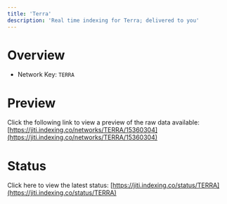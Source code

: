 ```yaml
---
title: 'Terra'
description: 'Real time indexing for Terra; delivered to you'
---
```


# Overview
- Network Key: `TERRA`

# Preview
Click the following link to view a preview of the raw data available: [https://jiti.indexing.co/networks/TERRA/15360304](https://jiti.indexing.co/networks/TERRA/15360304)

# Status
Click here to view the latest status: [https://jiti.indexing.co/status/TERRA](https://jiti.indexing.co/status/TERRA)
